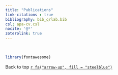 ```yaml
---
title: "Publications"
link-citations : true
bibliography: bib_qrlab.bib
csl: apa-cv.csl
nocite: '@*'
zoterolink: true
---
```



<!-- ## 2023 -->

<!-- -  "Unified unconditional regression for multivariate quantiles, M-quantiles and expectiles" (with L.       Merlo, N. Salvati, N. Tzavidis) forthcoming  **Journal of the American Statistical Society** -->
<!-- https://raw.githubusercontent.com/citation-style-language/styles/master/research-institute-for-nature-and-forest.csl -->

<!-- csl: https://raw.githubusercontent.com/citation-style-language/styles/master/american-chemical-society.csl -->




<!-- ## 2022 -->

<div id="refs"></div>



<!-- ## 2021 -->

<!-- <br> -->

<br>

```r
library(fontawesome)
```     

Back to top [`r fa("arrow-up", fill = "steelblue")`](#)